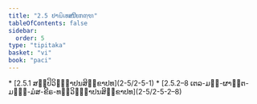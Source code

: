 ```yaml
---
title: "2.5 ປາຏິເທສນີຍກຓ຺ຑ"
tableOfContents: false
sidebar:
  order: 5
type: "tipitaka"
basket: "vi"
book: "paci"
---
```



<DynamicBreadcrumb />



<TableOfContents book="paci" section="2.5">
* [2.5.1 ສປ຺ປິວິຎ຺ຎາປນສິກ຺ຂາປທ](2-5/2-5-1)
* [2.5.2–8 ເຕລ-ມຘຸ-ຜາຓິຕ-ມຈ຺ຉ-ມໍສ-ຂີຣ-ທຘິວິຎ຺ຎາປນສິກ຺ຂາປທ](2-5/2-5-2–8)
</TableOfContents>